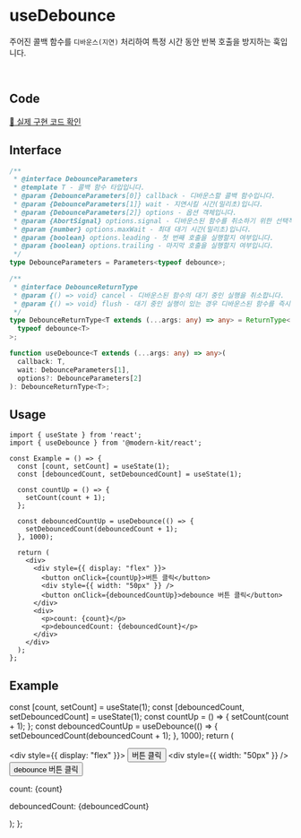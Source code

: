 
# useDebounce

주어진 콜백 함수를 `디바운스(지연)` 처리하여 특정 시간 동안 반복 호출을 방지하는 훅입니다.

<br />

## Code
[🔗 실제 구현 코드 확인](https://github.com/modern-agile-team/modern-kit/blob/main/packages/react/src/hooks/useDebounce/index.ts)

## Interface
```ts title="typescript"
/**
 * @interface DebounceParameters
 * @template T - 콜백 함수 타입입니다.
 * @param {DebounceParameters[0]} callback - 디바운스할 콜백 함수입니다.
 * @param {DebounceParameters[1]} wait - 지연시킬 시간(밀리초)입니다.
 * @param {DebounceParameters[2]} options - 옵션 객체입니다.
 * @param {AbortSignal} options.signal - 디바운스된 함수를 취소하기 위한 선택적 AbortSignal입니다.
 * @param {number} options.maxWait - 최대 대기 시간(밀리초)입니다.
 * @param {boolean} options.leading - 첫 번째 호출을 실행할지 여부입니다.
 * @param {boolean} options.trailing - 마지막 호출을 실행할지 여부입니다.
 */
type DebounceParameters = Parameters<typeof debounce>;

/**
 * @interface DebounceReturnType
 * @param {() => void} cancel - 디바운스된 함수의 대기 중인 실행을 취소합니다.
 * @param {() => void} flush - 대기 중인 실행이 있는 경우 디바운스된 함수를 즉시 실행합니다.
 */
type DebounceReturnType<T extends (...args: any) => any> = ReturnType<
  typeof debounce<T>
>;
```
```ts title="typescript"
function useDebounce<T extends (...args: any) => any>(
  callback: T,
  wait: DebounceParameters[1],
  options?: DebounceParameters[2]
): DebounceReturnType<T>;
```

## Usage
```tsx title="typescript"
import { useState } from 'react';
import { useDebounce } from '@modern-kit/react';

const Example = () => {
  const [count, setCount] = useState(1);
  const [debouncedCount, setDebouncedCount] = useState(1);

  const countUp = () => {
    setCount(count + 1);
  };

  const debouncedCountUp = useDebounce(() => {
    setDebouncedCount(debouncedCount + 1);
  }, 1000);

  return (
    <div>
      <div style={{ display: "flex" }}>
        <button onClick={countUp}>버튼 클릭</button>
        <div style={{ width: "50px" }} />
        <button onClick={debouncedCountUp}>debounce 버튼 클릭</button>
      </div>
      <div>
        <p>count: {count}</p>
        <p>debouncedCount: {debouncedCount}</p>
      </div>
    </div>
  );
};
```

## Example

  const [count, setCount] = useState(1);
  const [debouncedCount, setDebouncedCount] = useState(1);
  const countUp = () => {
    setCount(count + 1);
  };
  const debouncedCountUp = useDebounce(() => {
    setDebouncedCount(debouncedCount + 1);
  }, 1000);
  return (
    <div>
      <div style={{ display: "flex" }}>
        <button onClick={countUp}>버튼 클릭</button>
        <div style={{ width: "50px" }} />
        <button onClick={debouncedCountUp}>debounce 버튼 클릭</button>
      </div>
      <div>
        <p>count: {count}</p>
        <p>debouncedCount: {debouncedCount}</p>
      </div>
    </div>
  );
};

<Example />
